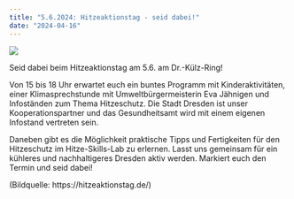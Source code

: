 ```yaml
---
title: "5.6.2024: Hitzeaktionstag - seid dabei!"
date: "2024-04-16"
---
```

![](HAT24-Logo-Verlauf.jpg)

Seid dabei beim Hitzeaktionstag am 5.6. am Dr.-Külz-Ring! 

Von 15 bis 18 Uhr erwartet euch ein buntes Programm mit Kinderaktivitäten, einer Klimasprechstunde mit Umweltbürgermeisterin Eva Jähnigen und Infoständen zum Thema Hitzeschutz. Die Stadt Dresden ist unser Kooperationspartner und das Gesundheitsamt wird mit einem eigenen Infostand vertreten sein. 

Daneben gibt es die Möglichkeit praktische Tipps und Fertigkeiten für den Hitzeschutz im Hitze-Skills-Lab zu erlernen. Lasst uns gemeinsam für ein kühleres und nachhaltigeres Dresden aktiv werden. Markiert euch den Termin und seid dabei!

(Bildquelle: https://hitzeaktionstag.de/)